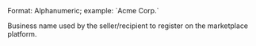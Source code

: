 <ParamField body="business_name" type="string">
Format: Alphanumeric; example: `Acme Corp.`

Business name used by the seller/recipient to register on the marketplace platform.
</ParamField>
